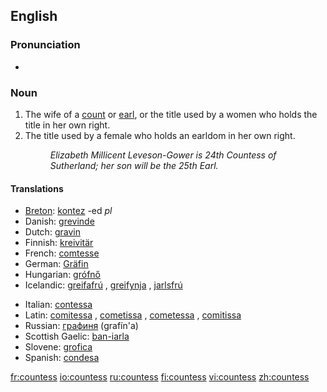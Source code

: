 ==English==

===Pronunciation===
*{{audio|en-us-countess.ogg|Audio (US)}}


===Noun===
{{en-noun|es}}

# The wife of a [[count]] or [[earl]], or the title used by a women who holds the title in her own right.
# The title used by a female who holds an earldom in her own right.
#:''Elizabeth Millicent Leveson-Gower is 24th Countess of Sutherland; her son will be the 25th Earl.''

====Translations====
{{top}}
*[[Breton]]: [[kontez]] {{f}} -ed ''pl''
*Danish: [[grevinde]] {{c}}
*Dutch: [[gravin]] {{f}}
*Finnish: [[kreivitär]]
*French: [[comtesse]] {{f}}
*German: [[Gräfin]] {{f}}
*Hungarian: [[grófnő]]
*Icelandic: [[greifafrú]] {{f}}, [[greifynja]] {{f}}, [[jarlsfrú]] {{f}}
{{mid}}
*Italian: [[contessa]] {{f}}
*Latin: [[comitessa]] {{f}}, [[cometissa]] {{f}}, [[cometessa]] {{f}}, [[comitissa]] {{f}}
*Russian: [[графиня]] (grafín'a) {{f}}
*Scottish Gaelic: [[ban-iarla]] {{f}}
*Slovene: [[grofica]] {{f}}
*Spanish: [[condesa]] {{f}}
{{bottom}}

[[fr:countess]]
[[io:countess]]
[[ru:countess]]
[[fi:countess]]
[[vi:countess]]
[[zh:countess]]